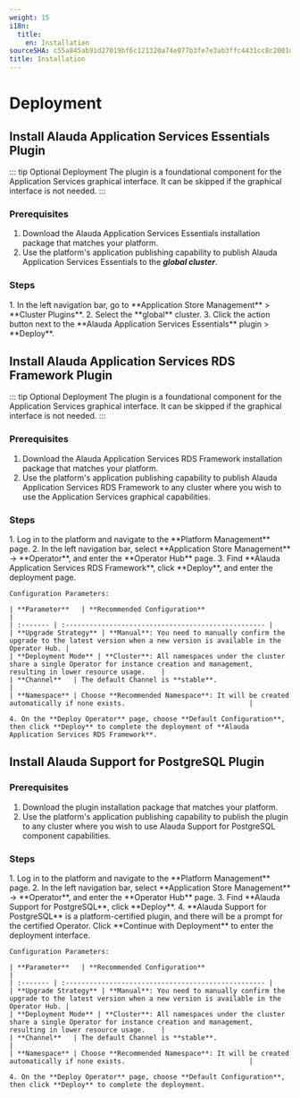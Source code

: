 ```yaml
---
weight: 15
i18n:
  title:
    en: Installation
sourceSHA: c55a845ab91d27019bf6c121320a74e077b3fe7e3ab3ffc4431cc8c2001d9fb3
title: Installation
---
```


# Deployment

## Install Alauda Application Services Essentials Plugin

::: tip Optional Deployment
The plugin is a foundational component for the Application Services graphical interface. It can be skipped if the graphical interface is not needed.
:::

### Prerequisites

1. Download the Alauda Application Services Essentials installation package that matches your platform.
2. Use the platform's application publishing capability to publish Alauda Application Services Essentials to the ***global cluster***.

### Steps

<Tabs>
  <Tab label="Web Console">
    1. In the left navigation bar, go to **Application Store Management** > **Cluster Plugins**.
    2. Select the **global** cluster.
    3. Click the action button next to the **Alauda Application Services Essentials** plugin > **Deploy**.
  </Tab>
</Tabs>

## Install Alauda Application Services RDS Framework Plugin

::: tip Optional Deployment
The plugin is a foundational component for the Application Services graphical interface. It can be skipped if the graphical interface is not needed.
:::

### Prerequisites

1. Download the Alauda Application Services RDS Framework installation package that matches your platform.
2. Use the platform's application publishing capability to publish Alauda Application Services RDS Framework to any cluster where you wish to use the Application Services graphical capabilities.

### Steps

<Tabs>
  <Tab label="Web Console">
    1. Log in to the platform and navigate to the **Platform Management** page.
    2. In the left navigation bar, select **Application Store Management** -> **Operator**, and enter the **Operator Hub** page.
    3. Find **Alauda Application Services RDS Framework**, click **Deploy**, and enter the deployment page.

    Configuration Parameters:

    | **Parameter**   | **Recommended Configuration**                                            |
    | :------- | :-------------------------------------------------- |
    | **Upgrade Strategy** | **Manual**: You need to manually confirm the upgrade to the latest version when a new version is available in the Operator Hub. |
    | **Deployment Mode** | **Cluster**: All namespaces under the cluster share a single Operator for instance creation and management, resulting in lower resource usage.    |
    | **Channel**   | The default Channel is **stable**.                           |
    | **Namespace** | Choose **Recommended Namespace**: It will be created automatically if none exists.                               |

    4. On the **Deploy Operator** page, choose **Default Configuration**, then click **Deploy** to complete the deployment of **Alauda Application Services RDS Framework**.
  </Tab>
</Tabs>

## Install Alauda Support for PostgreSQL Plugin

### Prerequisites

1. Download the plugin installation package that matches your platform.
2. Use the platform's application publishing capability to publish the plugin to any cluster where you wish to use Alauda Support for PostgreSQL component capabilities.

### Steps

<Tabs>
  <Tab label="Web Console">
    1. Log in to the platform and navigate to the **Platform Management** page.
    2. In the left navigation bar, select **Application Store Management** -> **Operator**, and enter the **Operator Hub** page.
    3. Find **Alauda Support for PostgreSQL**, click **Deploy**.
    4. **Alauda Support for PostgreSQL** is a platform-certified plugin, and there will be a prompt for the certified Operator. Click **Continue with Deployment** to enter the deployment interface.

    Configuration Parameters:

    | **Parameter**   | **Recommended Configuration**                                            |
    | :------- | :-------------------------------------------------- |
    | **Upgrade Strategy** | **Manual**: You need to manually confirm the upgrade to the latest version when a new version is available in the Operator Hub. |
    | **Deployment Mode** | **Cluster**: All namespaces under the cluster share a single Operator for instance creation and management, resulting in lower resource usage.    |
    | **Channel**   | The default Channel is **stable**.                           |
    | **Namespace** | Choose **Recommended Namespace**: It will be created automatically if none exists.                               |

    4. On the **Deploy Operator** page, choose **Default Configuration**, then click **Deploy** to complete the deployment.
  </Tab>
</Tabs>
